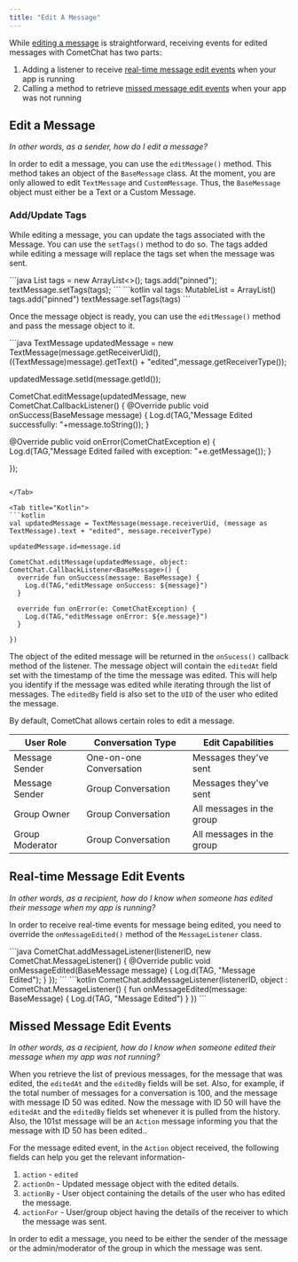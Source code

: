 ```yaml
---
title: "Edit A Message"
---
```




While [editing a message](/sdk/android/3.0/messaging-edit-message#edit-a-message) is straightforward, receiving events for edited messages with CometChat has two parts:

1. Adding a listener to receive [real-time message edit events](/sdk/android/3.0/messaging-edit-message#real-time-message-edit-events) when your app is running
2. Calling a method to retrieve [missed message edit events](/sdk/android/3.0/messaging-edit-message#missed-message-edit-events) when your app was not running

## Edit a Message

*In other words, as a sender, how do I edit a message?*

In order to edit a message, you can use the `editMessage()` method. This method takes an object of the `BaseMessage` class. At the moment, you are only allowed to edit `TextMessage` and `CustomMessage`. Thus, the `BaseMessage` object must either be a Text or a Custom Message.

### Add/Update Tags

While editing a message, you can update the tags associated with the Message. You can use the `setTags()` method to do so. The tags added while editing a message will replace the tags set when the message was sent.

<Tabs>
<Tab title="Java">
```java
List<String> tags = new ArrayList<>();
tags.add("pinned");
textMessage.setTags(tags);
```

</Tab>

<Tab title="Kotlin">
```kotlin
val tags: MutableList<String> = ArrayList()
tags.add("pinned")
textMessage.setTags(tags)
```

</Tab>

</Tabs>

Once the message object is ready, you can use the `editMessage()` method and pass the message object to it.

<Tabs>
<Tab title="Java">
```java
TextMessage updatedMessage = new TextMessage(message.getReceiverUid(), ((TextMessage)message).getText() + "edited",message.getReceiverType());

updatedMessage.setId(message.getId());

CometChat.editMessage(updatedMessage, new CometChat.CallbackListener<BaseMessage>() {
  @Override
  public void onSuccess(BaseMessage message) {
    Log.d(TAG,"Message Edited successfully: "+message.toString());
  }

  @Override
  public void onError(CometChatException e) {
    Log.d(TAG,"Message Edited failed with exception: "+e.getMessage());
  }

});
```

</Tab>

<Tab title="Kotlin">
```kotlin
val updatedMessage = TextMessage(message.receiverUid, (message as TextMessage).text + "edited", message.receiverType)

updatedMessage.id=message.id

CometChat.editMessage(updatedMessage, object: CometChat.CallbackListener<BaseMessage>() {
  override fun onSuccess(message: BaseMessage) {
    Log.d(TAG,"editMessage onSuccess: ${message}")
  }

  override fun onError(e: CometChatException) {
    Log.d(TAG,"editMessage onError: ${e.message}")
  }

})
```

</Tab>

</Tabs>

The object of the edited message will be returned in the `onSucess()` callback method of the listener. The message object will contain the `editedAt` field set with the timestamp of the time the message was edited. This will help you identify if the message was edited while iterating through the list of messages. The `editedBy` field is also set to the `UID` of the user who edited the message.

By default, CometChat allows certain roles to edit a message.

| User Role       | Conversation Type       | Edit Capabilities         |
| --------------- | ----------------------- | ------------------------- |
| Message Sender  | One-on-one Conversation | Messages they've sent     |
| Message Sender  | Group Conversation      | Messages they've sent     |
| Group Owner     | Group Conversation      | All messages in the group |
| Group Moderator | Group Conversation      | All messages in the group |

## Real-time Message Edit Events

*In other words, as a recipient, how do I know when someone has edited their message when my app is running?*

In order to receive real-time events for message being edited, you need to override the `onMessageEdited()` method of the `MessageListener` class.

<Tabs>
<Tab title="Java">
```java
CometChat.addMessageListener(listenerID, new CometChat.MessageListener() {
  @Override
  public void onMessageEdited(BaseMessage message) {
    Log.d(TAG, "Message Edited");
  }
});
```

</Tab>

<Tab title="Kotlin">
```kotlin
CometChat.addMessageListener(listenerID, object : CometChat.MessageListener() {
  fun onMessageEdited(message: BaseMessage) {
    Log.d(TAG, "Message Edited")
  }
})
```

</Tab>

</Tabs>

## Missed Message Edit Events

*In other words, as a recipient, how do I know when someone edited their message when my app was not running?*

When you retrieve the list of previous messages, for the message that was edited, the `editedAt` and the `editedBy` fields will be set. Also, for example, if the total number of messages for a conversation is 100, and the message with message ID 50 was edited. Now the message with ID 50 will have the `editedAt` and the `editedBy` fields set whenever it is pulled from the history. Also, the 101st message will be an `Action` message informing you that the message with ID 50 has been edited..

For the message edited event, in the `Action` object received, the following fields can help you get the relevant information-

1. `action` - `edited`
2. `actionOn` - Updated message object with the edited details.
3. `actionBy` - User object containing the details of the user who has edited the message.
4. `actionFor` - User/group object having the details of the receiver to which the message was sent.

<Note>

In order to edit a message, you need to be either the sender of the message or the admin/moderator of the group in which the message was sent.

</Note>
